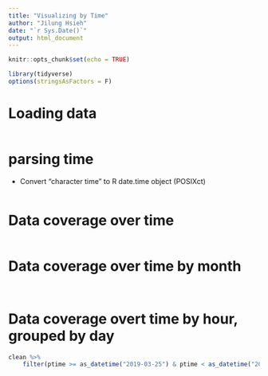 ```yaml
---
title: "Visualizing by Time"
author: "Jilung Hsieh"
date: "`r Sys.Date()`"
output: html_document
---
```


```r
knitr::opts_chunk$set(echo = TRUE)
```

```r
library(tidyverse)
options(stringsAsFactors = F)
```

# Loading data
```r


```


# parsing time
- Convert "character time"  to R date.time object (POSIXct)
```r


    
```


# Data coverage over time
```r



```


# Data coverage over time by month
```r




```

```r





```



# Data coverage overt time by hour, grouped by day
```r
clean %>%
    filter(ptime >= as_datetime("2019-03-25") & ptime < as_datetime("2019-04-01")) %>% ...






```





